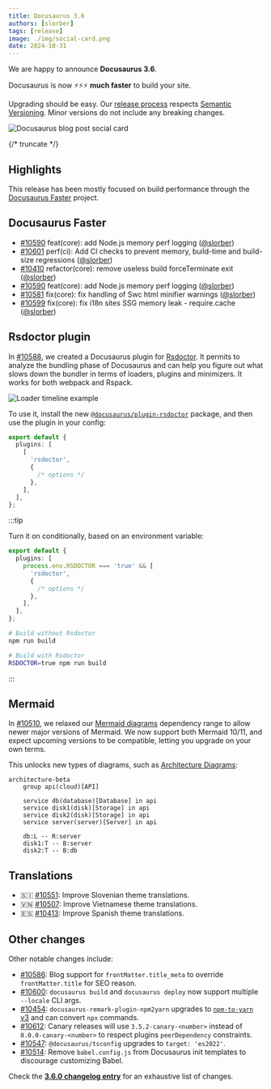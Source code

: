 ```yaml
---
title: Docusaurus 3.6
authors: [slorber]
tags: [release]
image: ./img/social-card.png
date: 2024-10-31
---
```


We are happy to announce **Docusaurus 3.6**.

Docusaurus is now ⚡️⚡️⚡️ **much faster** to build your site.

Upgrading should be easy. Our [release process](/community/release-process) respects [Semantic Versioning](https://semver.org/). Minor versions do not include any breaking changes.

![Docusaurus blog post social card](./img/social-card.png)

{/* truncate */}

## Highlights

This release has been mostly focused on build performance through the [Docusaurus Faster](https://github.com/facebook/docusaurus/issues/10556) project.

## Docusaurus Faster

- [#10590](https://github.com/facebook/docusaurus/pull/10590) feat(core): add Node.js memory perf logging ([@slorber](https://github.com/slorber))
- [#10601](https://github.com/facebook/docusaurus/pull/10601) perf(ci): Add CI checks to prevent memory, build-time and build-size regressions ([@slorber](https://github.com/slorber))
- [#10410](https://github.com/facebook/docusaurus/pull/10410) refactor(core): remove useless build forceTerminate exit ([@slorber](https://github.com/slorber))
- [#10590](https://github.com/facebook/docusaurus/pull/10590) feat(core): add Node.js memory perf logging ([@slorber](https://github.com/slorber))
- [#10581](https://github.com/facebook/docusaurus/pull/10581) fix(core): fix handling of Swc html minifier warnings ([@slorber](https://github.com/slorber))
- [#10599](https://github.com/facebook/docusaurus/pull/10599) fix(core): fix i18n sites SSG memory leak - require.cache ([@slorber](https://github.com/slorber))

## Rsdoctor plugin

In [#10588](https://github.com/facebook/docusaurus/pull/10588), we created a Docusaurus plugin for [Rsdoctor](https://rsdoctor.dev/). It permits to analyze the bundling phase of Docusaurus and can help you figure out what slows down the bundler in terms of loaders, plugins and minimizers. It works for both webpack and Rspack.

![Loader timeline example](./img/rsdoctor.jpg)

To use it, install the new [`@docusaurus/plugin-rsdoctor`](/docs/api/plugins/@docusaurus/plugin-rsdoctor) package, and then use the plugin in your config:

```ts title="docusaurus.config.js"
export default {
  plugins: [
    [
      'rsdoctor',
      {
        /* options */
      },
    ],
  ],
};
```

:::tip

Turn it on conditionally, based on an environment variable:

```ts title="docusaurus.config.js"
export default {
  plugins: [
    process.env.RSDOCTOR === 'true' && [
      'rsdoctor',
      {
        /* options */
      },
    ],
  ],
};
```

```bash
# Build without Rsdoctor
npm run build

# Build with Rsdoctor
RSDOCTOR=true npm run build
```

:::

## Mermaid

In [#10510](https://github.com/facebook/docusaurus/pull/10510), we relaxed our [Mermaid diagrams](https://mermaid.js.org/) dependency range to allow newer major versions of Mermaid. We now support both Mermaid 10/11, and expect upcoming versions to be compatible, letting you upgrade on your own terms.

This unlocks new types of diagrams, such as [Architecture Diagrams](https://mermaid.js.org/syntax/architecture):

```mermaid
architecture-beta
    group api(cloud)[API]

    service db(database)[Database] in api
    service disk1(disk)[Storage] in api
    service disk2(disk)[Storage] in api
    service server(server)[Server] in api

    db:L -- R:server
    disk1:T -- B:server
    disk2:T -- B:db
```

## Translations

- 🇸🇮 [#10551](https://github.com/facebook/docusaurus/pull/10551): Improve Slovenian theme translations.
- 🇻🇳 [#10507](https://github.com/facebook/docusaurus/pull/10507): Improve Vietnamese theme translations.
- 🇪🇸 [#10413](https://github.com/facebook/docusaurus/pull/10413): Improve Spanish theme translations.

## Other changes

Other notable changes include:

- [#10586](https://github.com/facebook/docusaurus/pull/10586): Blog support for `frontMatter.title_meta` to override `frontMatter.title` for SEO reason.
- [#10600](https://github.com/facebook/docusaurus/pull/10600): `docusaurus build` and `docusaurus deploy` now support multiple `--locale` CLI args.
- [#10454](https://github.com/facebook/docusaurus/pull/10454): `docusaurus-remark-plugin-npm2yarn` upgrades to [`npm-to-yarn` v3](https://github.com/nebrelbug/npm-to-yarn/releases/tag/v3.0.0) and can convert `npx` commands.
- [#10612](https://github.com/facebook/docusaurus/pull/10612): Canary releases will use `3.5.2-canary-<number>` instead of `0.0.0-canary-<number>` to respect plugins `peerDependency` constraints.
- [#10547](https://github.com/facebook/docusaurus/pull/10547): `@docusaurus/tsconfig` upgrades to `target: 'es2022'`.
- [#10514](https://github.com/facebook/docusaurus/pull/10514): Remove `babel.config.js` from Docusaurus init templates to discourage customizing Babel.

Check the **[3.6.0 changelog entry](/changelog/3.6.0)** for an exhaustive list of changes.
